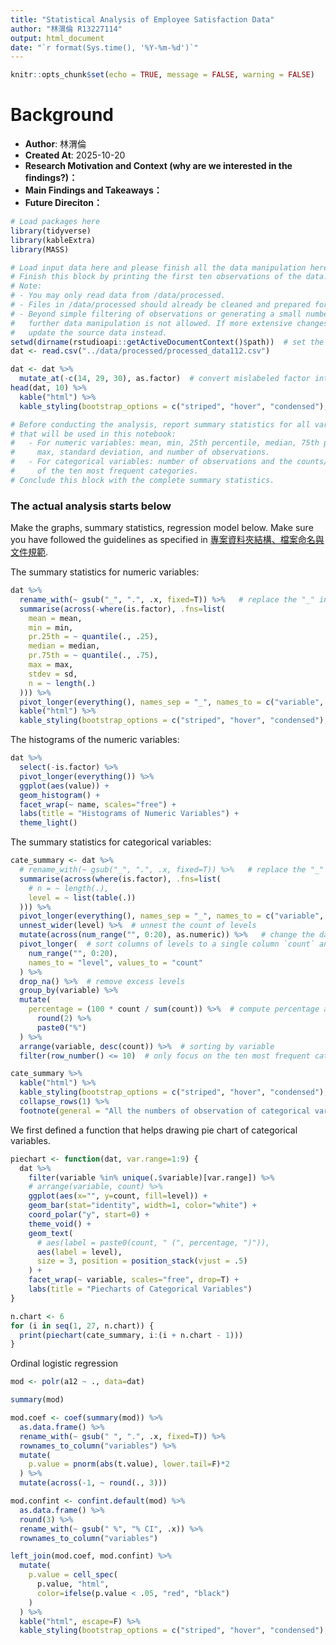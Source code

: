 ```yaml
---
title: "Statistical Analysis of Employee Satisfaction Data"
author: "林渭倫 R13227114"
output: html_document
date: "`r format(Sys.time(), '%Y-%m-%d')`"
---
```


```r
knitr::opts_chunk$set(echo = TRUE, message = FALSE, warning = FALSE)
```

# Background

- **Author**: 林渭倫
- **Created At**: 2025-10-20
- **Research Motivation and Context (why are we interested in the findings?)：**
- **Main Findings and Takeaways：**
- **Future Direciton：**

```r
# Load packages here
library(tidyverse)
library(kableExtra)
library(MASS)
```

```r
# Load input data here and please finish all the data manipulation here.
# Finish this block by printing the first ten observations of the data.
# Note:
# - You may only read data from /data/processed.
# - Files in /data/processed should already be cleaned and prepared for analysis.
# - Beyond simple filtering of observations or generating a small number of variables,
#   further data manipulation is not allowed. If more extensive changes are needed,
#   update the source data instead.
setwd(dirname(rstudioapi::getActiveDocumentContext()$path))  # set the working directory to this Rmd file
dat <- read.csv("../data/processed/processed_data112.csv")

dat <- dat %>% 
  mutate_at(-c(14, 29, 30), as.factor)  # convert mislabeled factor into actual factor
head(dat, 10) %>% 
  kable("html") %>% 
  kable_styling(bootstrap_options = c("striped", "hover", "condensed"), full_width = F)
```

```r
# Before conducting the analysis, report summary statistics for all variables 
# that will be used in this notebook:
#   - For numeric variables: mean, min, 25th percentile, median, 75th percentile, 
#     max, standard deviation, and number of observations.
#   - For categorical variables: number of observations and the counts/percentages 
#     of the ten most frequent categories.
# Conclude this block with the complete summary statistics.
```

### The actual analysis starts below
Make the graphs, summary statistics, regression model below.
Make sure you have followed the guidelines as specified in 
[專案資料夾結構、檔案命名與文件規範](https://docs.google.com/document/d/1sl6gEFMdmiGsiNjLe17UmZ30xKxq15U0Mb2B-Jvusxg/edit?tab=t.33iie8ybx7s4).

The summary statistics for numeric variables:

```r
dat %>% 
  rename_with(~ gsub("_", ".", .x, fixed=T)) %>%   # replace the "_" in the column name. should be fixed after naming of columns
  summarise(across(-where(is.factor), .fns=list(
    mean = mean,
    min = min,
    pr.25th = ~ quantile(., .25),
    median = median,
    pr.75th = ~ quantile(., .75),
    max = max,
    stdev = sd,
    n = ~ length(.)
  ))) %>% 
  pivot_longer(everything(), names_sep = "_", names_to = c("variable", ".value")) %>% 
  kable("html") %>% 
  kable_styling(bootstrap_options = c("striped", "hover", "condensed"), full_width = F)
```

The histograms of the numeric variables:

```r
dat %>% 
  select(-is.factor) %>% 
  pivot_longer(everything()) %>% 
  ggplot(aes(value)) +
  geom_histogram() +
  facet_wrap(~ name, scales="free") +
  labs(title = "Histograms of Numeric Variables") +
  theme_light()
```

The summary statistics for categorical variables:

```r
cate_summary <- dat %>% 
  # rename_with(~ gsub("_", ".", .x, fixed=T)) %>%   # replace the "_" in the column name. should be fixed after naming of columns
  summarise(across(where(is.factor), .fns=list(
    # n = ~ length(.),
    level = ~ list(table(.))
  ))) %>% 
  pivot_longer(everything(), names_sep = "_", names_to = c("variable", ".value")) %>%   # arrange to #obs and levels
  unnest_wider(level) %>%  # unnest the count of levels 
  mutate(across(num_range("", 0:20), as.numeric)) %>%   # change the data type of count
  pivot_longer(  # sort columns of levels to a single column `count` and its naming `level`
    num_range("", 0:20),
    names_to = "level", values_to = "count"
  ) %>% 
  drop_na() %>%  # remove excess levels
  group_by(variable) %>% 
  mutate(
    percentage = (100 * count / sum(count)) %>%  # compute percentage across different variables
      round(2) %>% 
      paste0("%")
  ) %>% 
  arrange(variable, desc(count)) %>%  # sorting by variable
  filter(row_number() <= 10)  # only focus on the ten most frequent categories

cate_summary %>% 
  kable("html") %>% 
  kable_styling(bootstrap_options = c("striped", "hover", "condensed"), full_width = F) %>% 
  collapse_rows(1) %>% 
  footnote(general = "All the numbers of observation of categorical variable are 4095")
```

We first defined a function that helps drawing pie chart of categorical variables.

```r
piechart <- function(dat, var.range=1:9) {
  dat %>%
    filter(variable %in% unique(.$variable)[var.range]) %>%
    # arrange(variable, count) %>% 
    ggplot(aes(x="", y=count, fill=level)) +
    geom_bar(stat="identity", width=1, color="white") +
    coord_polar("y", start=0) +
    theme_void() +
    geom_text(
      # aes(label = paste0(count, " (", percentage, ")")),
      aes(label = level),
      size = 3, position = position_stack(vjust = .5)
    ) +
    facet_wrap(~ variable, scales="free", drop=T) +
    labs(title = "Piecharts of Categorical Variables")
}

n.chart <- 6
for (i in seq(1, 27, n.chart)) {
  print(piechart(cate_summary, i:(i + n.chart - 1)))
}
```

Ordinal logistic regression

```r
mod <- polr(a12 ~ ., data=dat)

summary(mod)
```

```r
mod.coef <- coef(summary(mod)) %>% 
  as.data.frame() %>% 
  rename_with(~ gsub(" ", ".", .x, fixed=T)) %>% 
  rownames_to_column("variables") %>% 
  mutate(
    p.value = pnorm(abs(t.value), lower.tail=F)*2
  ) %>% 
  mutate(across(-1, ~ round(., 3)))

mod.confint <- confint.default(mod) %>% 
  as.data.frame() %>% 
  round(3) %>% 
  rename_with(~ gsub(" %", "% CI", .x)) %>% 
  rownames_to_column("variables")

left_join(mod.coef, mod.confint) %>% 
  mutate(
    p.value = cell_spec(
      p.value, "html", 
      color=ifelse(p.value < .05, "red", "black")
    )
  ) %>% 
  kable("html", escape=F) %>% 
  kable_styling(bootstrap_options = c("striped", "hover", "condensed"), full_width = F)
```



